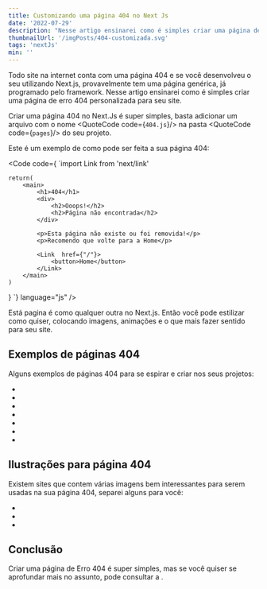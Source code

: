 ```yaml
---
title: Customizando uma página 404 no Next Js
date: '2022-07-29'
description: "Nesse artigo ensinarei como é simples criar uma página de erro 404 personalizada para seu site."
thumbnailUrl: '/imgPosts/404-customizada.svg'
tags: 'nextJs'
min: ''
---
```


Todo site na internet conta com uma página 404 e se você desenvolveu o seu utilizando Next.js, provavelmente tem uma página genérica, já programado pelo framework. Nesse artigo ensinarei como é simples criar uma página de erro 404 personalizada para seu site.

Criar uma página 404 no Next.Js é super simples, basta adicionar um arquivo com o nome <QuoteCode code={`404.js`}/> na pasta <QuoteCode code={`pages`}/> do seu projeto. 

Este é um exemplo de como pode ser feita a sua página 404:

<Code
code={
`import Link from  'next/link'  
  
	return(  
		<main>
			<h1>404</h1>
			<div>
				<h2>Ooops!</h2>
				<h2>Página não encontrada</h2>
			</div>
				
			<p>Esta página não existe ou foi removida!</p>
			<p>Recomendo que volte para a Home</p>
				
			<Link  href={"/"}>
				<button>Home</button>
			</Link>
		</main> 
	)  
}
`}  language="js"  />

Está pagina é como qualquer outra no Next.js. Então você pode estilizar como quiser, colocando imagens, animações e o que mais fazer sentido para seu site.

## Exemplos de páginas 404

Alguns exemplos de páginas 404 para se espirar e criar nos seus projetos:

- <LinkExternal link="https://developer.mozilla.org/pt-BR/docs/Web/JavaScript/404"  text="mdn web docs"/>

- <LinkExternal link="https://medium.com/error404"  text="medium"/>

- <LinkExternal link="https://www.amazon.com.br/error404"  text="amazon"/>

- <LinkExternal link="https://www.ebay.com/n/error"  text="ebay"/>

- <LinkExternal link="https://getbootstrap.com/error404"  text="bootstrap"/>

- <LinkExternal link="https://mailchimp.com/error404/"  text="mailchimp"/>

- <LinkExternal link="https://github.com/404"  text="github"/>

## Ilustrações para página 404 

Existem sites que contem várias imagens bem interessantes para serem usadas na sua página 404, separei alguns para você:

- <LinkExternal link="https://error404.fun/"  text="error404.fun"/>

- <LinkExternal link="https://iconscout.com/illustrations/error-404-page"  text="iconscout"/>

- <LinkExternal link="https://storyset.com/404"  text="storyset"/>

## Conclusão

Criar uma página de Erro 404 é super simples, mas se você quiser se aprofundar mais no assunto, pode consultar a <LinkExternal link="https://nextjs.org/docs/advanced-features/custom-error-page"  text="documentação oficial do Next.js"/>. 